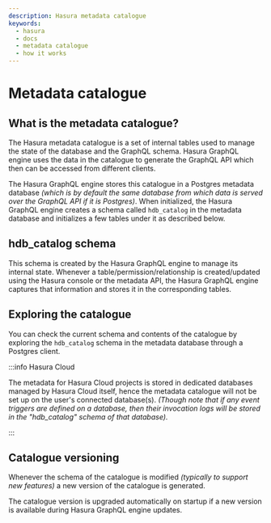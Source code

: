 ```yaml
---
description: Hasura metadata catalogue
keywords:
  - hasura
  - docs
  - metadata catalogue
  - how it works
---
```



# Metadata catalogue

## What is the metadata catalogue?

The Hasura metadata catalogue is a set of internal tables used to manage the state of the database and the GraphQL schema.
Hasura GraphQL engine uses the data in the catalogue to generate the GraphQL API which then can be accessed from different clients.

The Hasura GraphQL engine stores this catalogue in a Postgres metadata database _(which is by default the same database from which data is served over the GraphQL API if it is Postgres)_.
When initialized, the Hasura GraphQL engine creates a schema called `hdb_catalog` in the metadata database and initializes a few tables under it as described below.

## **hdb_catalog** schema

This schema is created by the Hasura GraphQL engine to manage its internal state. Whenever a table/permission/relationship is created/updated using the Hasura console or the metadata API, the Hasura GraphQL engine captures that information and stores it in the corresponding tables.


## Exploring the catalogue

You can check the current schema and contents of the catalogue by exploring the `hdb_catalog` schema in the metadata database through a Postgres client.

:::info Hasura Cloud

The metadata for Hasura Cloud projects is stored in dedicated databases managed by Hasura Cloud itself,
hence the metadata catalogue will not be set up on the user's connected database(s).
*(Though note that if any event triggers are defined on a database, then their invocation logs will be stored in the "hdb_catalog" schema of that database).*

:::

## Catalogue versioning

Whenever the schema of the catalogue is modified _(typically to support new features)_ a new version of the catalogue is generated.

The catalogue version is upgraded automatically on startup if a new version is available during Hasura GraphQL engine updates.
